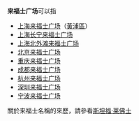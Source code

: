 '''来福士广场'''可以指
*[[上海来福士广场|上海来福士广场]]（[[黄浦区|黃浦區]]）
*[[上海长宁来福士广场|上海长宁来福士广场]]
*[[上海北外滩来福士广场|上海北外滩来福士广场]]
*[[北京来福士中心|北京来福士广场]]
*[[重庆来福士广场|重庆来福士广场]]
*[[成都来福士广场|成都来福士广场]] 
*[[杭州来福士广场|杭州来福士广场]]
*[[深圳来福士广场|深圳来福士广场]]
*[[宁波来福士广场|宁波来福士广场]]

關於来福士名稱的來歷，請參看[[斯坦福·莱佛士|斯坦福·莱佛士]]
{{消歧义|Cat=五字消歧义|X}}